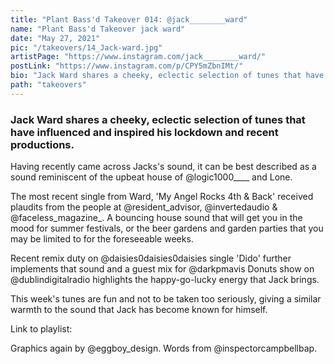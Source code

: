 ---
title: "Plant Bass'd Takeover 014: @jack________ward"
name: "Plant Bass'd Takeover jack ward"
date: "May 27, 2021"
pic: "/takeovers/14_Jack-ward.jpg"
artistPage: "https://www.instagram.com/jack________ward/"
postLink: "https://www.instagram.com/p/CPY5mZbnIMt/"
bio: "Jack Ward shares a cheeky, eclectic selection of tunes that have influenced and inspired his lockdown and recent productions."
path: "takeovers"
---

### Jack Ward shares a cheeky, eclectic selection of tunes that have influenced and inspired his lockdown and recent productions.

Having recently came across Jacks's sound, it can be best described as a sound reminiscent of the upbeat house of @logic1000\_\_\_\_ and Lone.

The most recent single from Ward, 'My Angel Rocks 4th & Back' received plaudits from the people at @resident_advisor, @invertedaudio & @faceless_magazine\_. A bouncing house sound that will get you in the mood for summer festivals, or the beer gardens and garden parties that you may be limited to for the foreseeable weeks.

Recent remix duty on @daisies0daisies0daisies single 'Dido' further implements that sound and a guest mix for @darkpmavis Donuts show on @dublindigitalradio highlights the happy-go-lucky energy that Jack brings.

This week's tunes are fun and not to be taken too seriously, giving a similar warmth to the sound that Jack has become known for himself.

Link to playlist: <HoverLink url="open.spotify.com/playlist/5skAgzUfGmZLwrOPNLnGVf" name="Plant Bass'd Picks." external inline />

Graphics again by @eggboy_design.
Words from @inspectorcampbellbap.
